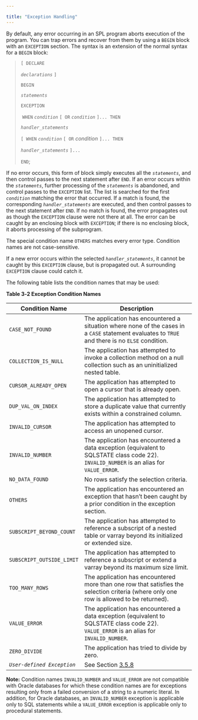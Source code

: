 ---

title: "Exception Handling"
---

<div id="exception_handling" class="registered_link"></div>

By default, any error occurring in an SPL program aborts execution of the program. You can trap errors and recover from them by using a `BEGIN` block with an `EXCEPTION` section. The syntax is an extension of the normal syntax for a `BEGIN` block:

> `[ DECLARE`
>
>  *`declarations`* `]`
>
>   `BEGIN`
>
>  *`statements`*
>
>   `EXCEPTION`
>
> ​    `WHEN` *`condition`* `[ OR` *`condition`* `]... THEN`
>
>  *`handler_statements`*
>
>   `[ WHEN` *`condition`* `[ OR` *condition* `]... THEN`
>
>  *`handler_statements`* `]...`
>
>   `END`;

If no error occurs, this form of block simply executes all the *`statements`*, and then control passes to the next statement after `END`. If an error occurs within the *`statements`*, further processing of the *`statements`* is abandoned, and control passes to the `EXCEPTION` list. The list is searched for the first *`condition`* matching the error that occurred. If a match is found, the corresponding *`handler_statements`* are executed, and then control passes to the next statement after `END`. If no match is found, the error propagates out as though the `EXCEPTION` clause were not there at all. The error can be caught by an enclosing block with `EXCEPTION`; if there is no enclosing block, it aborts processing of the subprogram.

The special condition name `OTHERS` matches every error type. Condition names are not case-sensitive.

If a new error occurs within the selected *`handler_statements`*, it cannot be caught by this `EXCEPTION` clause, but is propagated out. A surrounding `EXCEPTION` clause could catch it.

The following table lists the condition names that may be used:

**Table 3‑2 Exception Condition Names**

| Condition Name             | Description                                                  |
| -------------------------- | ------------------------------------------------------------ |
| `CASE_NOT_FOUND`           | The application has encountered a situation where none of the cases in a `CASE` statement evaluates to `TRUE` and there is no `ELSE` condition. |
| `COLLECTION_IS_NULL`       | The application has attempted to invoke a collection method on a null collection such as an uninitialized nested table. |
| `CURSOR_ALREADY_OPEN`      | The application has attempted to open a cursor that is already open. |
| `DUP_VAL_ON_INDEX`         | The application has attempted to store a duplicate value that currently exists within a constrained column. |
| `INVALID_CURSOR`           | The application has attempted to access an unopened cursor.  |
| `INVALID_NUMBER`           | The application has encountered a data exception (equivalent to SQLSTATE class code 22). `INVALID_NUMBER` is an alias for `VALUE_ERROR`. |
| `NO_DATA_FOUND`            | No rows satisfy the selection criteria.                      |
| `OTHERS`                   | The application has encountered an exception that hasn’t been caught by a prior condition in the exception section. |
| `SUBSCRIPT_BEYOND_COUNT`   | The application has attempted to reference a subscript of a nested table or varray beyond its initialized or extended size. |
| `SUBSCRIPT_OUTSIDE_LIMIT`  | The application has attempted to reference a subscript or extend a varray beyond its maximum size limit. |
| `TOO_MANY_ROWS`            | The application has encountered more than one row that satisfies the selection criteria (where only one row is allowed to be returned). |
| `VALUE_ERROR`              | The application has encountered a data exception (equivalent to SQLSTATE class code 22). `VALUE_ERROR` is an alias for `INVALID_NUMBER`. |
| `ZERO_DIVIDE`              | The application has tried to divide by zero.                 |
| *`User-defined Exception`* | See Section [3.5.8](https://www.enterprisedb.com/edb-docs/d/edb-postgres-advanced-server/user-guides/database-compatibility-for-oracle-developers-guide/11/Database_Compatibility_for_Oracle_Developers_Guide.1.070.html#pID0E0SLF0HA) |

**Note:** Condition names `INVALID_NUMBER` and `VALUE_ERROR` are not compatible with Oracle databases for which these condition names are for exceptions resulting only from a failed conversion of a string to a numeric literal. In addition, for Oracle databases, an `INVALID_NUMBER` exception is applicable only to SQL statements while a `VALUE_ERROR` exception is applicable only to procedural statements.